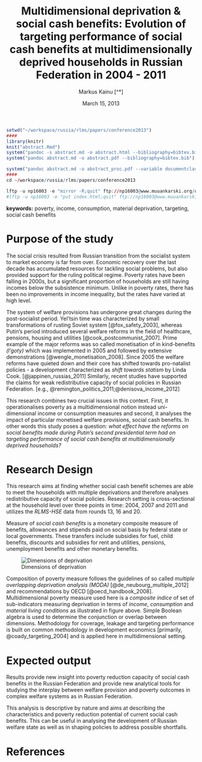 % **Multidimensional deprivation & social cash benefits:**  Evolution of targeting performance of social cash benefits at multidimensionally deprived households in Russian Federation in 2004 - 2011
% Markus Kainu [^*]
% March 15, 2013

<link href="http://markuskainu.fi/material/css/article.css" rel="stylesheet" type="text/css" title="compact"></link>


```r
setwd("~/workspace/russia/rlms/papers/conference2013")
####
library(knitr)
knit("abstract.Rmd")
system("pandoc -s abstract.md -o abstract.html --bibliography=bibtex.bib")
system("pandoc abstract.md -o abstract.pdf --bibliography=bibtex.bib")

system("pandoc abstract.md -o abstract_proc.pdf --variable documentclass:proc --bibliography=bibtex.bib")
####
cd ~/workspace/russia/rlms/papers/conference2013

lftp -u np16003 -e "mirror -R;quit" ftp://np16003@www.muuankarski.org/domains/muuankarski.org/public_html/research/rlms/papers/conference2013
#lftp -u np16003 -e "put index.html;quit" ftp://np16003@www.muuankarski.org/domains/muuankarski.org/public_html/research/rlms/papers/conference2013
```

**keywords:** poverty, income, consumption, material deprivation, targeting, social cash benefits

# Purpose of the study

The social crisis resulted from Russian transition from the socialist system to market economy is far from over. Economic recovery over the last decade has accumulated resources for tackling social problems, but also provided support for the ruling political regime. Poverty rates have been falling in 2000s, but a significant proportion of households are still having incomes below the subsistence minimum. Unlike in poverty rates, there has been no improvements in income inequality, but the rates have varied at high level.

The system of welfare provisions has undergone great changes during the post-socialist period. Yel'tsin time was characterized by small transformations of rusting Soviet system [@fox_safety_2003], whereas Putin's period introduced several welfare reforms in the field of healthcare, pensions, housing and utilities [@cook_postcommunist_2007]. Prime example of the major reforms was so called monetisation of in kind-benefits *(l'goty)* which was implemented in 2005 and followed by extensive demonstrations [@wengle_monetisation_2008]. Since 2005 the welfare reforms have quieted down and their core has shifted towards pro-natalist policies - a development characterized as *shift towards statism* by Linda Cook. [@jappinen_russias_2011] Similarly, recent studies have supported the claims for weak redistributive capacity of social policies in Russian Federation. [e.g., @remington_politics_2011;@denisova_income_2012]

This research combines two crucial issues in this context. First, it operationalises poverty as a multidimensional notion instead uni-dimensional income or consumption measures and second, it analyses the impact of particular monetised welfare provisions, social cash benefits. In other words this study poses a question:  *what effect have the reforms on social benefits made during Putin's second presidential term had on targeting performance of social cash benefits at multidimensionally deprived households?*

# Research Design

This research aims at finding whether social cash benefit schemes are able to meet the households with multiple deprivations and therefore analyses redistributive capacity of social policies. Research setting is cross-sectional at the household level over three points in time: 2004, 2007 and 2011 and utilizes the *RLMS-HSE* data from rounds 13, 16 and 20.

Measure of *social cash benefits* is a monetary composite measure of benefits, allowances and stipends paid on social basis by federal state or local governments. These transfers include subsidies for fuel, child benefits, discounts and subsidies for rent and utilities, pensions, unemployment benefits and other monetary benefits. 

![Dimensions of deprivation](figure/venn.png)

Composition of poverty measure follows the guidelines of so called *multiple overlapping deprivation analysis (MODA)* [@de_neubourg_multiple_2012] and recommendations by OECD [@oecd_handbook_2008]. Multidimensional poverty measure used here is a *composite indice* of set of sub-indicators measuring deprivation in terms of *income*, *consumption* and *material living conditions* as illustrated in figure above. Simple Boolean algebra is used to determine the conjunction or overlap between dimensions. Methodology for coverage, leakage and targeting performance is built on common methodology in development economics [primarily, @coady_targeting_2004] and is applied here in multidimensional setting.


# Expected output

Results provide new insight into poverty reduction capacity of social cash benefits in the Russian Federation and provide new analytical tools for studying the interplay between welfare provision and poverty outcomes in complex welfare systems as in Russian Federation. 

This analysis is descriptive by nature and aims at describing the characteristics and poverty reduction potential of current social cash benefits. This can be useful in analysing the development of Russian welfare state as well as in shaping policies to address  possible shortfalls.


# References

